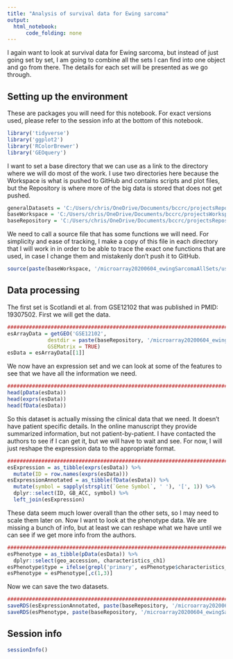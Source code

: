 ```yaml
---
title: "Analysis of survival data for Ewing sarcoma"
output:
  html_notebook:
      code_folding: none
---
```


I again want to look at survival data for Ewing sarcoma, but instead of just going set by set, I am going to combine all the sets I can find into one object and go from there. The details for each set will be presented as we go through.

## Setting up the environment

These are packages you will need for this notebook. For exact versions used, please refer to the session info at the bottom of this notebook.

```r
library('tidyverse')
library('ggplot2')
library('RColorBrewer')
library('GEOquery')
```

I want to set a base directory that we can use as a link to the directory where we will do most of the work. I use two directories here because the Workspace is what is pushed to GitHub and contains scripts and plot files, but the Repository is where more of the big data is stored that does not get pushed.

```r
generalDatasets = 'C:/Users/chris/OneDrive/Documents/bccrc/projectsRepository/generalDatasets'
baseWorkspace = 'C:/Users/chris/OneDrive/Documents/bccrc/projectsWorkspace/sorensenLab/relatedToYbx1'
baseRepository = 'C:/Users/chris/OneDrive/Documents/bccrc/projectsRepository/sorensenLab/relatedToYbx1'
```

We need to call a source file that has some functions we will need. For simplicity and ease of tracking, I make a copy of this file in each directory that I will work in in order to be able to trace the exact one functions that are used, in case I change them and mistakenly don't push it to GitHub.

```r
source(paste(baseWorkspace, '/microarray20200604_ewingSarcomaAllSets/userDefinedFunctions.R', sep = ''))
```

## Data processing

The first set is Scotlandi et al. from GSE12102 that was published in PMID: 19307502. First we will get the data.

```r
##########################################################################################
esArrayData = getGEO('GSE12102',
             destdir = paste(baseRepository, '/microarray20200604_ewingSarcomaAllSets/', sep = ''),
             GSEMatrix = TRUE)
esData = esArrayData[[1]]
```

We now have an expression set and we can look at some of the features to see that we have all the information we need.

```r
##################################################################################
head(pData(esData))
head(exprs(esData))
head(fData(esData))
```

So this dataset is actually missing the clinical data that we need. It doesn't have patient specific details. In the online manuscript they provide summarized information, but not patient-by-patient. I have contacted the authors to see if I can get it, but we will have to wait and see. For now, I will just reshape the expression data to the appropriate format.

```r
##################################################################################
esExpression = as_tibble(exprs(esData)) %>%
  mutate(ID = row.names(exprs(esData)))
esExpressionAnnotated = as_tibble(fData(esData)) %>%
  mutate(symbol = sapply(strsplit(`Gene Symbol`, ' '), '[', 1)) %>%
  dplyr::select(ID, GB_ACC, symbol) %>%
  left_join(esExpression)
```

These data seem much lower overall than the other sets, so I may need to scale them later on. Now I want to look at the phenotype data. We are missing a bunch of info, but at least we can reshape what we have until we can see if we get more info from the authors.

```r
##################################################################################
esPhenotype = as_tibble(pData(esData)) %>%
  dplyr::select(geo_accession, characteristics_ch1)
esPhenotype$type = ifelse(grepl('primary', esPhenotype$characteristics_ch1), 'Primary', 'Metastatic')
esPhenotype = esPhenotype[,c(1,3)]
```

Now we can save the two datasets.

```r
##################################################################################
saveRDS(esExpressionAnnotated, paste(baseRepository, '/microarray20200604_ewingSarcomaAllSets/dataset_scotlandiExpression.rds', sep = ''))
saveRDS(esPhenotype, paste(baseRepository, '/microarray20200604_ewingSarcomaAllSets/dataset_scotlandiPhenotype.rds', sep = ''))
```

## Session info

```r
sessionInfo()
```